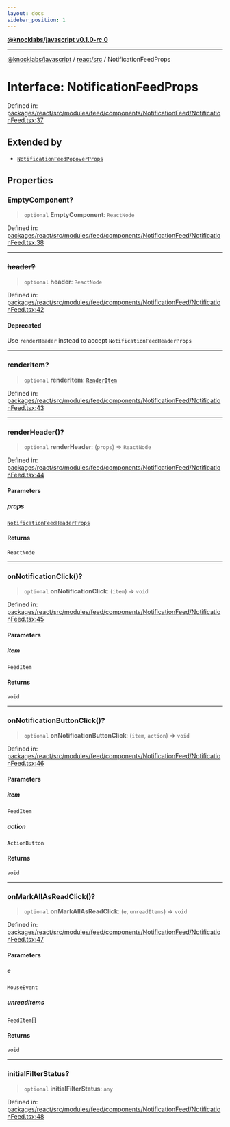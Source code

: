 ```yaml
---
layout: docs
sidebar_position: 1
---
```


[**@knocklabs/javascript v0.1.0-rc.0**](../../../index.mdx)

***

[@knocklabs/javascript](../../../modules.mdx) / [react/src](../index.mdx) / NotificationFeedProps

# Interface: NotificationFeedProps

Defined in: [packages/react/src/modules/feed/components/NotificationFeed/NotificationFeed.tsx:37](https://github.com/knocklabs/javascript/blob/main/packages/react/src/modules/feed/components/NotificationFeed/NotificationFeed.tsx#L37)

## Extended by

- [`NotificationFeedPopoverProps`](NotificationFeedPopoverProps.mdx)

## Properties

### EmptyComponent?

> `optional` **EmptyComponent**: `ReactNode`

Defined in: [packages/react/src/modules/feed/components/NotificationFeed/NotificationFeed.tsx:38](https://github.com/knocklabs/javascript/blob/main/packages/react/src/modules/feed/components/NotificationFeed/NotificationFeed.tsx#L38)

***

### ~~header?~~

> `optional` **header**: `ReactNode`

Defined in: [packages/react/src/modules/feed/components/NotificationFeed/NotificationFeed.tsx:42](https://github.com/knocklabs/javascript/blob/main/packages/react/src/modules/feed/components/NotificationFeed/NotificationFeed.tsx#L42)

#### Deprecated

Use `renderHeader` instead to accept `NotificationFeedHeaderProps`

***

### renderItem?

> `optional` **renderItem**: [`RenderItem`](../type-aliases/RenderItem.mdx)

Defined in: [packages/react/src/modules/feed/components/NotificationFeed/NotificationFeed.tsx:43](https://github.com/knocklabs/javascript/blob/main/packages/react/src/modules/feed/components/NotificationFeed/NotificationFeed.tsx#L43)

***

### renderHeader()?

> `optional` **renderHeader**: (`props`) => `ReactNode`

Defined in: [packages/react/src/modules/feed/components/NotificationFeed/NotificationFeed.tsx:44](https://github.com/knocklabs/javascript/blob/main/packages/react/src/modules/feed/components/NotificationFeed/NotificationFeed.tsx#L44)

#### Parameters

##### props

[`NotificationFeedHeaderProps`](../type-aliases/NotificationFeedHeaderProps.mdx)

#### Returns

`ReactNode`

***

### onNotificationClick()?

> `optional` **onNotificationClick**: (`item`) => `void`

Defined in: [packages/react/src/modules/feed/components/NotificationFeed/NotificationFeed.tsx:45](https://github.com/knocklabs/javascript/blob/main/packages/react/src/modules/feed/components/NotificationFeed/NotificationFeed.tsx#L45)

#### Parameters

##### item

`FeedItem`

#### Returns

`void`

***

### onNotificationButtonClick()?

> `optional` **onNotificationButtonClick**: (`item`, `action`) => `void`

Defined in: [packages/react/src/modules/feed/components/NotificationFeed/NotificationFeed.tsx:46](https://github.com/knocklabs/javascript/blob/main/packages/react/src/modules/feed/components/NotificationFeed/NotificationFeed.tsx#L46)

#### Parameters

##### item

`FeedItem`

##### action

`ActionButton`

#### Returns

`void`

***

### onMarkAllAsReadClick()?

> `optional` **onMarkAllAsReadClick**: (`e`, `unreadItems`) => `void`

Defined in: [packages/react/src/modules/feed/components/NotificationFeed/NotificationFeed.tsx:47](https://github.com/knocklabs/javascript/blob/main/packages/react/src/modules/feed/components/NotificationFeed/NotificationFeed.tsx#L47)

#### Parameters

##### e

`MouseEvent`

##### unreadItems

`FeedItem`[]

#### Returns

`void`

***

### initialFilterStatus?

> `optional` **initialFilterStatus**: `any`

Defined in: [packages/react/src/modules/feed/components/NotificationFeed/NotificationFeed.tsx:48](https://github.com/knocklabs/javascript/blob/main/packages/react/src/modules/feed/components/NotificationFeed/NotificationFeed.tsx#L48)
